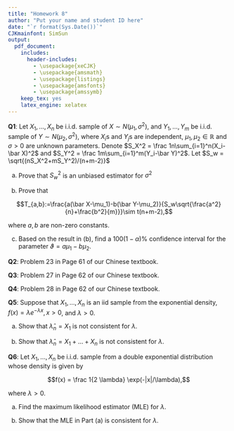 ```yaml
---
title: "Homework 8"
author: "Put your name and student ID here"
date: "`r format(Sys.Date())`"
CJKmainfont: SimSun
output:
  pdf_document: 
    includes:
      header-includes:
        - \usepackage{xeCJK}
        - \usepackage{amsmath}
        - \usepackage{listings}
        - \usepackage{amsfonts}
        - \usepackage{amssymb}
    keep_tex: yes
    latex_engine: xelatex
---
```


**Q1**: Let $X_1,\dots,X_n$ be i.i.d. sample of $X\sim N(\mu_1,\sigma^2)$, and $Y_1,\dots,Y_m$ be i.i.d. sample of $Y\sim N(\mu_2,\sigma^2)$, where $X_i$s and $Y_j$s are independent, $\mu_1,\mu_2\in\mathbb{R}$ and $\sigma>0$ are unknown parameters. Denote $S_X^2 = \frac 1n\sum_{i=1}^n(X_i-\bar X)^2$ and $S_Y^2 = \frac 1m\sum_{i=1}^m(Y_i-\bar Y)^2$. Let $S_w = \sqrt{(nS_X^2+mS_Y^2)/(n+m-2)}$

(a) Prove that $S_w^2$ is an unbiased estimator for $\sigma^2$

(b) Prove that 

$$T_{a,b}:=\frac{a(\bar X-\mu_1)-b(\bar Y-\mu_2)}{S_w\sqrt{\frac{a^2}{n}+\frac{b^2}{m}}}\sim t(n+m-2),$$

where $a,b$ are non-zero constants.

(c) Based on the result in (b), find a $100(1-\alpha)\%$ confidence interval for the parameter $\vartheta = a\mu_1-b\mu_2$.



**Q2**: Problem 23 in Page 61 of our Chinese  textbook.

**Q3**: Problem 27 in Page 62 of our Chinese textbook.

**Q4**: Problem 28 in Page 62 of our Chinese textbook.

**Q5**: Suppose that $X_1,\dots,X_n$ is an iid sample from the exponential density, $f(x)=\lambda e^{-\lambda x},x>0$, and $\lambda>0$.

(a) Show that $\hat\lambda_n=X_1$ is not consistent for $\lambda$.

(b) Show that $\hat\lambda_n=X_1+\dots+X_n$ is not consistent for $\lambda$.

**Q6**: Let $X_1,\dots,X_n$ be i.i.d. sample from a double exponential distribution whose density is given by 

$$f(x) = \frac 1{2 \lambda} \exp(-|x|/\lambda),$$ 

where $\lambda>0$. 

(a) Find the maximum likelihood estimator (MLE) for $\lambda$.

(b) Show that the MLE in Part (a) is consistent for $\lambda$.